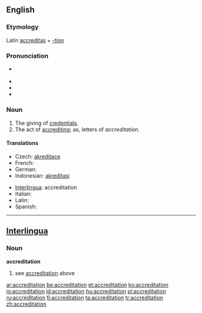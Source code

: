==English==

===Etymology===
Latin [[accreditas]] + [[-tion]]

===Pronunciation===
* {{a|US}} {{IPA|[əˌkɹɛɾɨɾˈeɪʃən]}} <!-- This is my native pronunciation. I listened to several other Americans using the word on YouTube to confirm that the first "t" is tapped. This is contrary to what one might expect, since the next syllable is stressed. -->
* {{audio|en-us-accreditation.ogg|Audio (US)}}
* {{rhymes|eɪʃǝn}}
* {{hyphenation|ac|cred|i|ta|tion}}

===Noun===
{{en-noun}}

# The giving of [[credentials]].
# The act of [[accrediting]]; as, letters of ''accreditation''.

====Translations====
{{trans-top|giving of credentials}}
* Czech: [[akreditace]]
* French: {{t+|fr|accréditation}}
* German: {{t+|de|Beglaubigung|f}}
* Indonesian: [[akreditasi]]
{{trans-mid}}
* [[Interlingua]]: accreditation
* Italian: {{t-|it|accreditamento}}
* Latin: {{t-|la|accreditatio}}
* Spanish: {{t-|es|acreditación}}
{{trans-bottom}}

----

==[[Interlingua]]==

===Noun===
'''accreditation'''

# see [[accreditation]] above

[[ar:accreditation]]
[[be:accreditation]]
[[et:accreditation]]
[[ko:accreditation]]
[[io:accreditation]]
[[id:accreditation]]
[[hu:accreditation]]
[[pl:accreditation]]
[[ru:accreditation]]
[[fi:accreditation]]
[[ta:accreditation]]
[[tr:accreditation]]
[[zh:accreditation]]